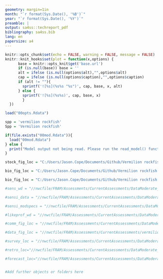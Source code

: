 ```yaml
---
geometry: margin=1in
month: "`r format(Sys.Date(), '%B')`"
year: "`r format(Sys.Date(), '%Y')`"
preamble: |
output: sa4ss::techreport_pdf
bibliography: sa4ss.bib
lang: en
papersize: a4
---
```


```r
knitr::opts_chunk$set(echo = FALSE, warning = FALSE, message = FALSE)
knitr::knit_hooks$set(plot = function(x,options) {
      base = knitr::opts_knit$get('base.url')
      if (is.null(base)) base = ''
      alt = ifelse (is.null(options$alt),"",options$alt)
      cap = ifelse (is.null(options$caption),"",options$caption)
      if (alt != ""){
        sprintf('![%s](%s%s "%s")', cap, base, x, alt)
      } else {
        sprintf('![%s](%s%s)', cap, base, x)  
        }
  })

load("00opts.Rdata")

spp = 'vermilion rockfish'
Spp = 'Vermilion rockfish'

if(file.exists("00mod.Rdata")){
  load("00mod.Rdata")
} else {
  print("Model output not being read. Please run the read_model() function.")
}

stock_fig_loc = "C:/Users/Jason.Cope/Documents/Github/Vermilion rockfish OR WA 2021/OR/write_up/figures/stock"

bio_fig_loc = "C:/Users/Jason.Cope/Documents/Github/Vermilion rockfish OR WA 2021/OR/write_up/figures/biology_plots"

bio_fig_loc = "C:/Users/Jason.Cope/Documents/Github/Vermilion rockfish OR WA 2021/OR/write_up/figures/Reference Model/Jitter Results"

#sens_wd = "//nwcfile/FRAM/Assessments/CurrentAssessments/DataModerate_2021/Squarespot_Rockfish/models/_sensitivities/_plots"

#sensi_data = "//nwcfile/FRAM/Assessments/CurrentAssessments/DataModerate_2021/Squarespot_Rockfish/models/_sensitivities/_plots/Data_sensis"

#sensi_modspecs = "//nwcfile/FRAM/Assessments/CurrentAssessments/DataModerate_2021/Squarespot_Rockfish/models/_sensitivities/_plots/Mod_specs"

#likeprof_wd = "//nwcfile/FRAM/Assessments/CurrentAssessments/DataModerate_2021/Squarespot_Rockfish/models/_likeprof/"

#comm_fig_loc = "//nwcfile/FRAM/Assessments/CurrentAssessments/DataModerate_2021/Squarespot_Rockfish/data/catch_all/plots"

#data_fig_loc = "//nwcfile/FRAM/Assessments/CurrentAssessments/vermilion_2021/OR/biology_plots"

#survey_loc = "//nwcfile/FRAM/Assessments/CurrentAssessments/DataModerate_2021/Squarespot_Rockfish/data/Trawl Survey Catch"

#retro_loc="//nwcfile/FRAM/Assessments/CurrentAssessments/DataModerate_2021/Squarespot_Rockfish/models/_retro/"

#forecast_loc="//nwcfile/FRAM/Assessments/CurrentAssessments/DataModerate_2021/Squarespot_Rockfish/models/_forecasts/"


#Add further objects or folders here 

```
